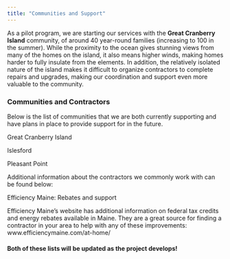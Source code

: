 ```yaml
---
title: "Communities and Support"
---
```


As a pilot program, we are starting our services with the **Great Cranberry Island** community, of around 40 year-round families (increasing to 100 in the summer). While the proximity to the ocean gives stunning views from many of the homes on the island, it also means higher winds, making homes harder to fully insulate from the elements. In addition, the relatively isolated nature of the island makes it difficult to organize contractors to complete repairs and upgrades, making our coordination and support even more valuable to the community.

### Communities and Contractors

Below is the list of communities that we are both currently supporting and have plans in place to provide support for in the future.

Great Cranberry Island

Islesford

Pleasant Point

Additional information about the contractors we commonly work with can be found below:

Efficiency Maine: Rebates and support

Efficiency Maine’s website has additional information on federal tax credits and energy rebates available in Maine. They are a great source for finding a contractor in your area to help with any of these improvements: www.efficiencymaine.com/at-home/ 

#### Both of these lists will be updated as the project develops!
